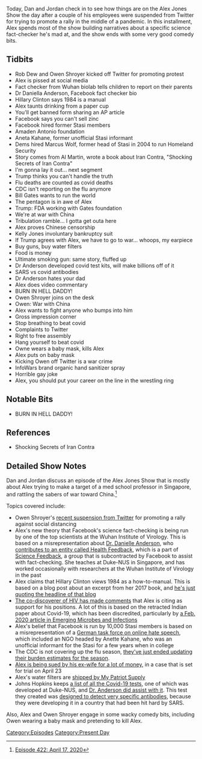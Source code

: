 {{DEFAULTSORT:
    #_EPISODE_0422:April 17, 2020
}}{{Episode
    | title           = April 17, 2020
    | caption         = [https://knowledgefight.libsyn.com/422-april-17-2020 Listen to this episode on Libsyn]
    | episodeNumber   = 422
    | length          = 02:09:53
    | airDate         = April 20, 2020
    | coverageDate    = April 17, 2020
    | episodeType     = [[:Category:Present Day|Present Day]]
    | appearance      = [[Rob Dew]], [[Owen Shroyer]], [[Dr Daniella Anderson]], [[Hillary Clinton]], [[Amaden Antonio]], [[Aneta Kahane]], [[Marcus Wolf]], [[Bill Gates]], [[Kelly Jones]]
    | previousEpisode = [[421: April 16, 2020]]
    | nextEpisode     = [[423: April 20, 2020]]
}}

{{Stub}}

Today, Dan and Jordan check in to see how things are on the Alex Jones Show the day after a couple of his employees were suspended from Twitter for trying to promote a rally in the middle of a pandemic. In this installment, Alex spends most of the show building narratives about a specific science fact-checker he's mad at, and the show ends with some very good comedy bits.

==Tidbits==

*Rob Dew and Owen Shroyer kicked off Twitter for promoting protest
*Alex is pissed at social media
*Fact checker from Wuhan biolab tells children to report on their parents
*Dr Daniella Anderson, Facebook fact checker bio
*Hillary Clinton says 1984 is a manual
*Alex taunts drinking from a paper cup
*You'll get banned form sharing an AP article
*Facebook says you can't sell zinc
*Facebook hired former Stasi members
*Amaden Antonio foundation
*Aneta Kahane, former unofficial Stasi informant
*Dems hired Marcus Wolf, former head of Stasi in 2004 to run Homeland Security
*Story comes from Al Martin, wrote a book about Iran Contra, "Shocking Secrets of Iran Contra"
*I'm gonna lay it out... next segment
*Trump thinks you can't handle the truth
*Flu deaths are counted as covid deaths
*CDC isn't reporting on the flu anymore
*Bill Gates wants to run the world
*The pentagon is in awe of Alex
*Trump: FDA working with Gates foundation
*We're at war with China
*Tribulation ramble... I gotta get outa here
*Alex proves Chinese censorship
*Kelly Jones involuntary bankruptcy suit
*If Trump agrees with Alex, we have to go to war... whoops, my earpiece
*Buy guns, buy water filters
*Food is money
*Ultimate smoking gun: same story, fluffed up
*Dr Anderson developed covid test kits, will make billions off of it
*SARS vs covid antibodies
*Dr Anderson hates your dad
*Alex does video commentary
*BURN IN HELL DADDY!
*Owen Shroyer joins on the desk
*Owen: War with China
*Alex wants to fight anyone who bumps into him
*Gross impression corner
*Stop breathing to beat covid
*Complaints to Twitter
*Right to free assembly
*Hang yourself to beat covid
*Owne wears a baby mask, kills Alex
*Alex puts on baby mask
*Kicking Owen off Twitter is a war crime
*InfoWars brand organic hand sanitizer spray
*Horrible gay joke
*Alex, you should put your career on the line in the wrestling ring

==Notable Bits==

*BURN IN HELL DADDY!

==References==

*Shocking Secrets of Iran Contra

==Detailed Show Notes==

Dan and Jordan discuss an episode of the Alex Jones Show that is mostly about Alex trying to make a target of a med school professor in Singapore, and rattling the sabers of war toward China.<ref>[https://knowledgefight.com/research/2020/4/20/episode-422-april-17-2020 Episode 422: April 17, 2020]</ref>

Topics covered include:

*Owen Shroyer's [https://www.mediamatters.org/coronavirus-covid-19/twitter-facilitating-promotion-infowars-hosts-rally-will-flout-texas-social recent suspension from Twitter] for promoting a rally against social distancing
*Alex's new theory that Facebook's science fact-checking is being run by one of the top scientists at the Wuhan Institute of Virology. This is based on a misrepresentation about [https://www.duke-nus.edu.sg/directory/detail/anderson-danielle-elizabeth Dr. Danielle Anderson], who [https://healthfeedback.org/community/ contributes to an entity called Health Feedback], which is a part of [https://sciencefeedback.co/about/ Science Feedback], a group that is subcontracted by Facebook to assist with fact-checking. She teaches at Duke-NUS in Singapore, and has worked occasionally with researchers at the Wuhan Institute of Virology in the past
*Alex claims that Hillary Clinton views 1984 as a how-to-manual. This is based on a blog post about an excerpt from her 2017 book, and [https://www.conservativereview.com/news/hillary-clinton-thinks-orwells-1984-is-a-how-to-manual/ he's just quoting the headline of that blog]
*[https://www.gilmorehealth.com/chinese-coronavirus-is-a-man-made-virus-according-to-luc-montagnier-the-man-who-discovered-hiv/ The co-discoverer of HIV has made comments] that Alex is citing as support for his positions. A lot of this is based on the retracted Indian paper about Covid-19, which has been discredited, particularly by [https://www.ncbi.nlm.nih.gov/pmc/articles/PMC7033698/ a Feb. 2020 article in Emerging Microbes and Infections]
*Alex's belief that Facebook is run by 10,000 Stasi members is based on a misrepresentation of a [https://www.dw.com/en/online-hate-speech-conspiracy-theories-boom-in-germany/a-19365690 German task force on online hate speech], which included an NGO headed by Anette Kahane, who was an unofficial informant for the Stasi for a few years when in college
*The CDC is not covering up the flu season, [https://www.cdc.gov/flu/about/burden/preliminary-in-season-estimates.htm they've just ended updating their burden estimates for the season].
*[https://www.pacermonitor.com/public/case/31967025/Alexander_Emric_Jones Alex is being sued by his ex-wife for a lot of money], in a case that is set for trial on April 23
*Alex's water filters are [https://www.infowarsstore.com/alexapure-pro-water-filtration-system shipped by My Patriot Supply]
*Johns Hopkins keeps [https://www.centerforhealthsecurity.org/resources/COVID-19/serology/Serology-based-tests-for-COVID-19.html#sec5 a list of all the Covid-19 tests], one of which was developed at Duke-NUS, and [https://news.nus.edu.sg/research/duke-nus-researchers-front-line-covid-19 Dr. Anderson did assist with it]. This test they created was [https://www.duke-nus.edu.sg/docs/default-source/articles/test-for-covid-19-antibodies-a-world-first-for-singapore.pdf?sfvrsn=a8917d2b_2 designed to detect very specific antibodies], because they were developing it in a country that had been hit hard by SARS.

Also, Alex and Owen Shroyer engage in some wacky comedy bits, including Owen wearing a baby mask and pretending to kill Alex.

[[Category:Episodes]]
[[Category:Present Day]]
